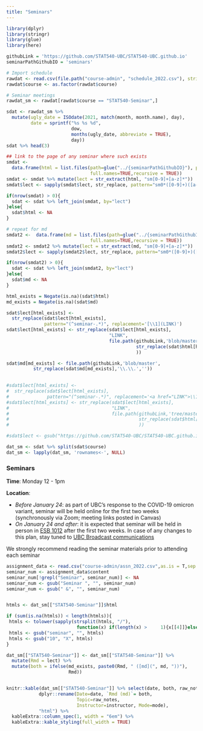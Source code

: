 ```yaml
---
title: "Seminars"
---
```



```r
library(dplyr)
library(stringr)
library(glue)
library(here)
```

```r
githubLink = 'https://github.com/STAT540-UBC/STAT540-UBC.github.io'
seminarPathGithubIO = 'seminars'

# Import schedule
rawdat <- read.csv(file.path("course-admin", "schedule_2022.csv"), stringsAsFactors = FALSE, colClasses = list(course = 'factor', dow = 'factor'))
rawdat$course <- as.factor(rawdat$course)

# Seminar meetings 
rawdat_sm <- rawdat[rawdat$course == "STAT540-Seminar",]

sdat <- rawdat_sm %>%
  mutate(ugly_date = ISOdate(2021, match(month, month.name), day),
         date = sprintf("%s %s %d",
                        dow, 
                        months(ugly_date, abbreviate = TRUE),
                        day))
sdat %>% head(3)

## link to the page of any seminar where such exists
smdat <-
  data.frame(html = list.files(path=glue("../{seminarPathGithubIO}"), pattern = '^sm.*(\\.Rmd)$', 
                               full.names=TRUE,recursive = TRUE))
smdat <- smdat %>% mutate(lect = str_extract(html, "sm[0-9]+[a-z]*"))
smdat$lect <- sapply(smdat$lect, str_replace, pattern="sm0*([0-9]+)([a-z]*)", replacement="seminar-\\1\\2")

if(nrow(smdat) > 0){
  sdat <- sdat %>% left_join(smdat, by="lect")
}else{
  sdat$html <- NA
}

# repeat for md
smdat2 <-  data.frame(md = list.files(path=glue("../{seminarPathGithubIO}"), pattern = '^sm.*(\\.md)$', 
                               full.names=TRUE,recursive = TRUE))
smdat2 <- smdat2 %>% mutate(lect = str_extract(md, "sm[0-9]+[a-z]*"))
smdat2$lect <- sapply(smdat2$lect, str_replace, pattern="sm0*([0-9]+)([a-z]*)", replacement="seminar-\\1\\2")

if(nrow(smdat2) > 0){
  sdat <- sdat %>% left_join(smdat2, by="lect")
}else{
  sdat$md <- NA
}

html_exists = Negate(is.na)(sdat$html)
md_exists = Negate(is.na)(sdat$md)

sdat$lect[html_exists] <-
  str_replace(sdat$lect[html_exists],
              pattern="(^seminar-.*)", replacement='[\\1](LINK)')
sdat$lect[html_exists] <- str_replace(sdat$lect[html_exists], 
                                      "LINK", 
                                      file.path(githubLink,'blob/master',
                                                str_replace(sdat$html[html_exists],'\\.\\.','')
                                                ))

sdat$md[md_exists] <- file.path(githubLink,'blob/master',
          str_replace(sdat$md[md_exists],'\\.\\.',''))
                                                

#sdat$lect[html_exists] <-
#  str_replace(sdat$lect[html_exists],
#              pattern="(^seminar-.*)", replacement='<a href="LINK">\\1</a>')
#sdat$lect[html_exists] <- str_replace(sdat$lect[html_exists], 
#                                      "LINK", 
#                                      file.path(githubLink,'tree/master',
#                                                str_replace(sdat$html[html_exists],'\\.\\.','')
#                                                ))

#sdat$lect <- gsub("https://github.com/STAT540-UBC/STAT540-UBC.github.io/blob/master/", "..", sdat$lect)

dat_sm <- sdat %>% split(sdat$course)
dat_sm <- lapply(dat_sm, 'rownames<-', NULL)
```


### Seminars

**Time**: Monday 12 - 1pm

**Location**: 

* *Before January 24*: as part of UBC's response to the COVID-19 omicron variant, seminar will be held online for the first two weeks (synchronously via Zoom; meeting links posted in Canvas)
* *On January 24 and after*: it is expected that seminar will be held in person in [ESB 1012](https://ssc.adm.ubc.ca/classroomservices/function/viewlocation?userEvent=ShowLocation&buildingID=ESB&roomID=1012) after the first two weeks. In case of any changes to this plan, stay tuned to [UBC Broadcast communications](https://covid19.ubc.ca/) 


We strongly recommend reading the seminar materials prior to attending each seminar

```r
assignment_data <- read.csv("course-admin/assn_2022.csv",as.is = T,sep = ",")
seminar_num <- assignment_data$content
seminar_num[!grepl("Seminar", seminar_num)] <- NA
seminar_num <- gsub("Seminar ", "", seminar_num)
seminar_num <- gsub(" &", "", seminar_num)


htmls <- dat_sm[["STAT540-Seminar"]]$html

if (sum(is.na(htmls)) < length(htmls)){
 htmls <- tolower(sapply(strsplit(htmls, "/"), 
                          function(x) if(length(x) >     1){x[[4]]}else{x}))
 htmls <- gsub("seminar", "", htmls)
 htmls <- gsub("10", "X", htmls)
}

dat_sm[["STAT540-Seminar"]] <- dat_sm[["STAT540-Seminar"]] %>% 
  mutate(Rmd = lect) %>%
  mutate(both = ifelse(md_exists, paste0(Rmd, " ([md](", md, "))"), 
                       Rmd))


knitr::kable(dat_sm[["STAT540-Seminar"]] %>% select(date, both, raw_notes, instructor, mode) %>%
            dplyr::rename(Date=date, `Rmd (md)`= both,
                          Topic=raw_notes, 
                          Instructor=instructor, Mode=mode), 
            "html") %>% 
  kableExtra::column_spec(1, width = "6em") %>%
  kableExtra::kable_styling(full_width = TRUE)
```
